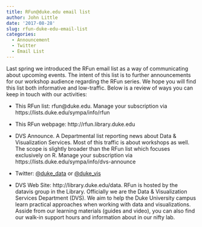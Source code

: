 ```yaml
---
title: RFun@duke.edu email list
author: John Little
date: '2017-08-28'
slug: rfun-duke-edu-email-list
categories:
  - Announcement
  - Twitter
  - Email List
---
```


Last spring we introduced the RFun email list as a way of communicating about upcoming events.  The intent of this list is to further announcements for our workshop audience regarding the RFun series.  We hope you will find this list both informative and low-traffic.  Below is a review of ways you can keep in touch with our activities:

- This RFun list:  rfun@duke.edu.  Manage your subscription via https://lists.duke.edu/sympa/info/rfun

- This RFun webpage:  http://rfun.library.duke.edu

- DVS Announce.  A Departmental list reporting news about Data & Visualization Services.  Most of this traffic is about workshops as well.  The scope is slightly broader than the RFun list which focuses exclusively on R.  Manage your subscription via https://lists.duke.edu/sympa/info/dvs-announce

- Twitter: [\@duke_data](http://twitter.com/duke_data) or [\@duke_vis](http://twitter.com/duke_vis)

- DVS Web Site: http://library.duke.edu/data.  RFun is hosted by the datavis group in the Library.  Officially we are the Data & Visualization Services Department (DVS).  We aim to help the Duke University campus learn practical approaches when working with data and visualizations.  Asside from our learning materials (guides and video), you can also find our walk-in support hours and information about in our nifty lab.




